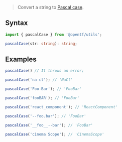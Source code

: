 > Convert a string to [Pascal case](https://en.wikipedia.org/wiki/Camel_case).

## Syntax

```ts
import { pascalCase } from '@opentf/utils';

pascalCase(str: string): string;
```

## Examples

```ts
pascalCase() // It throws an error;

pascalCase('na cl'); // 'NaCl'

pascalCase('Foo-Bar'); // 'FooBar'

pascalCase('fooBAR'); // 'FooBar'

pascalCase('react_component'); // 'ReactComponent'

pascalCase('--foo.bar'); // 'FooBar'

pascalCase('__foo__--bar'); // 'FooBar'

pascalCase('cinema Scope'); // 'CinemaScope'
```
